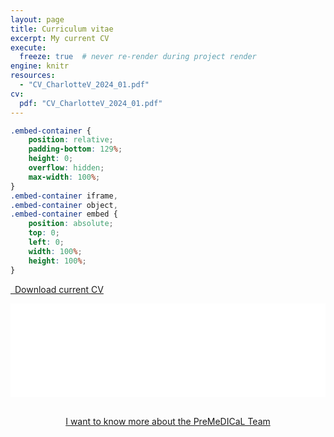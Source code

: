 ```yaml
---
layout: page
title: Curriculum vitae
excerpt: My current CV
execute:
  freeze: true  # never re-render during project render
engine: knitr 
resources: 
  - "CV_CharlotteV_2024_01.pdf"
cv:
  pdf: "CV_CharlotteV_2024_01.pdf"
---
```


```css
.embed-container {
    position: relative;
    padding-bottom: 129%;
    height: 0;
    overflow: hidden;
    max-width: 100%;
}
.embed-container iframe,
.embed-container object,
.embed-container embed {
    position: absolute;
    top: 0;
    left: 0;
    width: 100%;
    height: 100%;
}
```

```{=html}
<p class="text-center">
  <a class="btn btn-primary btn-lg cv-download" href="`r rmarkdown::metadata$cv$pdf`" target="_blank">
    <i class="fa-solid fa-file-arrow-down"></i>&ensp;Download current CV
  </a>
</p>
<div class="embed-container">
  <iframe src="`r rmarkdown::metadata$cv$pdf`#toolbar=0" style="border: 0.5px;width: 100%;"></iframe>
</div>
```



```{=html}
<div  style="margin: 30px; text-align: center;">
<a class="btn btn-primary" href="https://team.inria.fr/premedical/" role="button" target="_blank" style="padding: 15px 30px;">I want to know more about the PreMeDICaL Team</a>
</div>
```
